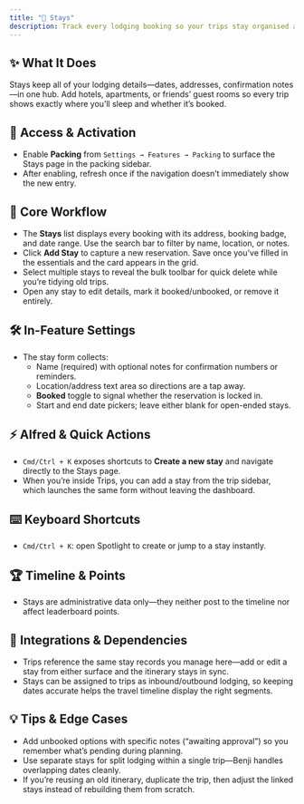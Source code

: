 ```yaml
---
title: "🏨 Stays"
description: Track every lodging booking so your trips stay organised and easy to review
---
```


## ✨ What It Does

Stays keep all of your lodging details—dates, addresses, confirmation notes—in one hub. Add hotels, apartments, or friends’ guest rooms so every trip shows exactly where you’ll sleep and whether it’s booked.

## 🚪 Access & Activation

- Enable **Packing** from `Settings → Features → Packing` to surface the Stays page in the packing sidebar.
- After enabling, refresh once if the navigation doesn’t immediately show the new entry.

## 🧭 Core Workflow

- The **Stays** list displays every booking with its address, booking badge, and date range. Use the search bar to filter by name, location, or notes.
- Click **Add Stay** to capture a new reservation. Save once you’ve filled in the essentials and the card appears in the grid.
- Select multiple stays to reveal the bulk toolbar for quick delete while you’re tidying old trips.
- Open any stay to edit details, mark it booked/unbooked, or remove it entirely.

## 🛠️ In-Feature Settings

- The stay form collects:
  - Name (required) with optional notes for confirmation numbers or reminders.
  - Location/address text area so directions are a tap away.
  - **Booked** toggle to signal whether the reservation is locked in.
  - Start and end date pickers; leave either blank for open-ended stays.

## ⚡ Alfred & Quick Actions

- `Cmd/Ctrl + K` exposes shortcuts to **Create a new stay** and navigate directly to the Stays page.
- When you’re inside Trips, you can add a stay from the trip sidebar, which launches the same form without leaving the dashboard.

## ⌨️ Keyboard Shortcuts

- `Cmd/Ctrl + K`: open Spotlight to create or jump to a stay instantly.

## 🏆 Timeline & Points

- Stays are administrative data only—they neither post to the timeline nor affect leaderboard points.

## 🔗 Integrations & Dependencies

- Trips reference the same stay records you manage here—add or edit a stay from either surface and the itinerary stays in sync.
- Stays can be assigned to trips as inbound/outbound lodging, so keeping dates accurate helps the travel timeline display the right segments.

## 💡 Tips & Edge Cases

- Add unbooked options with specific notes (“awaiting approval”) so you remember what’s pending during planning.
- Use separate stays for split lodging within a single trip—Benji handles overlapping dates cleanly.
- If you’re reusing an old itinerary, duplicate the trip, then adjust the linked stays instead of rebuilding them from scratch.
